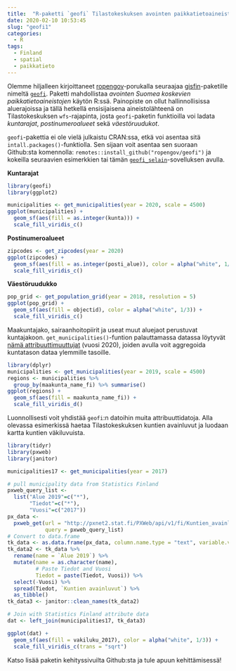 ```yaml
---
title:  "R-paketti `geofi` Tilastokeskuksen avointen paikkatietoaineistojen käyttöön"
date: 2020-02-10 10:53:45
slug: "geofi1"
categories:
  - R
tags:
  - Finland
  - spatial
  - paikkatieto
---
```




Olemme hiljalleen kirjoittaneet [ropengov](https://ropengov.github.io/)-porukalla seuraajaa [gisfin](https://ropengov.github.io/gisfin/)-paketille nimeltä [`geofi`](https://ropengov.github.io/geofi/index.html). Paketti mahdollistaa *avointen Suomea koskevien paikkatietoaineistojen* käytön R:ssä. Painopiste on ollut hallinnollisissa aluerajoissa ja tällä hetkellä ensisijaisena aineistolähteenä on Tilastokeskuksen `wfs`-rajapinta, josta `geofi`-paketin funktioilla voi ladata *kuntarajat*, *postinumeroalueet* sekä *väestöruudukot*. 


`geofi`-pakettia ei ole vielä julkaistu CRAN:ssa, etkä voi asentaa sitä `intall.packages()`-funktiolla. Sen sijaan voit asentaa sen suoraan Github:sta komennolla: `remotes::install_github("ropengov/geofi")` ja kokeilla seuraavien esimerkkien tai tämän  [`geofi_selain`](https://muuankarski.shinyapps.io/geofi_selain/)-sovelluksen avulla.


**Kuntarajat**

```r
library(geofi)
library(ggplot2)

municipalities <- get_municipalities(year = 2020, scale = 4500)
ggplot(municipalities) + 
  geom_sf(aes(fill = as.integer(kunta))) +
  scale_fill_viridis_c()
```


**Postinumeroalueet**

```r
zipcodes <- get_zipcodes(year = 2020) 
ggplot(zipcodes) + 
  geom_sf(aes(fill = as.integer(posti_alue)), color = alpha("white", 1/3)) +
  scale_fill_viridis_c()
``` 

**Väestöruudukko**

```r
pop_grid <- get_population_grid(year = 2018, resolution = 5)
ggplot(pop_grid) + 
  geom_sf(aes(fill = objectid), color = alpha("white", 1/3)) +
  scale_fill_viridis_c()
```


Maakuntajako, sairaanhoitopiirit ja useat muut aluejaot perustuvat kuntajakoon. `get_municipalities()`-funtion palauttamassa datassa löytyvät [nämä attribuuttimuuttujat](https://ropengov.github.io/geofi/reference/municipality_key_2020.html) (vuosi 2020), joiden avulla voit aggregoida kuntatason dataa ylemmille tasoille.


```r
library(dplyr)
municipalities <- get_municipalities(year = 2019, scale = 4500)
regions <- municipalities %>% 
  group_by(maakunta_name_fi) %>% summarise()
ggplot(regions) + 
  geom_sf(aes(fill = maakunta_name_fi)) +
  scale_fill_viridis_d()
```

Luonnollisesti voit yhdistää `geofi`:n datoihin muita attribuuttidatoja. Alla olevassa esimerkissä haetaa Tilastokeskuksen kuntien avainluvut ja luodaan kartta kuntien väkiluvuista.


```r
library(tidyr)
library(pxweb)
library(janitor)

municipalities17 <- get_municipalities(year = 2017)

# pull municipality data from Statistics Finland
pxweb_query_list <-
  list("Alue 2019"=c("*"),
       "Tiedot"=c("*"),
       "Vuosi"=c("2017"))
px_data <-
  pxweb_get(url = "http://pxnet2.stat.fi/PXWeb/api/v1/fi/Kuntien_avainluvut/2019/kuntien_avainluvut_2019_aikasarja.px",
            query = pxweb_query_list)
# Convert to data.frame
tk_data <- as.data.frame(px_data, column.name.type = "text", variable.value.type = "text")
tk_data2 <- tk_data %>%
  rename(name = `Alue 2019`) %>%
  mutate(name = as.character(name),
         # Paste Tiedot and Vuosi
         Tiedot = paste(Tiedot, Vuosi)) %>%
  select(-Vuosi) %>%
  spread(Tiedot, `Kuntien avainluvut`) %>%
  as_tibble()
tk_data3 <- janitor::clean_names(tk_data2)

# Join with Statistics Finland attribute data
dat <- left_join(municipalities17, tk_data3)

ggplot(dat) + 
  geom_sf(aes(fill = vakiluku_2017), color = alpha("white", 1/3)) +
  scale_fill_viridis_c(trans = "sqrt")
```

Katso lisää paketin kehityssivuilta Github:sta ja tule apuun kehittämisessä!

